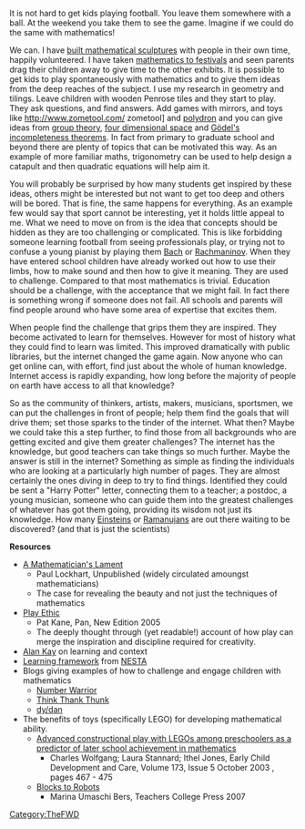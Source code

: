 {{TheFWD header}}{{DISPLAYTITLE:67. Challenging Education and the "Harry Potter Letter" - Edmund Harriss}}
It is not hard to get kids playing football. You leave them somewhere with a ball. At the weekend you take them to see the game. Imagine if we could do the same with mathematics!

We can. I have [http://maxwelldemon.com/2009/04/25/building-mathematics-sculpture-system-5/ built mathematical sculptures] with people in their own time, happily volunteered. I have taken [http://maxwelldemon.com/2010/03/16/building-mathematics-the-maker-faire-in-pictures/ mathematics to festivals] and seen parents drag their children away to give time to the other exhibits. It is possible to get kids to play spontaneously with mathematics and to give them ideas from the deep reaches of the subject. I use my research in geometry and tilings. Leave children with wooden Penrose tiles and they start to play. They ask questions, and find answers. Add games with mirrors, and toys like http://www.zometool.com/ zometool] and [http://www.polydron.co.uk/ polydron] and you can give ideas from [http://en.wikipedia.org/wiki/Group_theory group theory], [http://en.wikipedia.org/wiki/Fourth_dimension four dimensional space] and [http://en.wikipedia.org/wiki/G%C3%B6del%27s_incompleteness_theorems Gödel's incompleteness theorems]. In fact from primary to graduate school and beyond there are plenty of topics that can be motivated this way. As an example of more familiar maths, trigonometry can be used to help design a catapult and then quadratic equations will help aim it. 

You will probably be surprised by how many students get inspired by these ideas, others might be interested but not want to get too deep and others will be bored. That is fine, the same happens for everything. As an example few would say that sport cannot be interesting, yet it holds little appeal to me. What we need to move on from is the idea that concepts should be hidden as they are too challenging or complicated. This is like forbidding someone learning football from seeing professionals play, or trying not to confuse a young pianist by playing them [http://en.wikipedia.org/wiki/Bach Bach] or [http://en.wikipedia.org/wiki/Rachmaninov Rachmaninov]. When they have entered school children have already worked out how to use their limbs, how to make sound and then how to give it meaning. They are used to challenge. Compared to that most mathematics is trivial. Education should be a challenge, with the acceptance that we might fail. In fact there is something wrong if someone does not fail. All schools and parents will find people around who have some area of expertise that excites them.

When people find the challenge that grips them they are inspired. They become activated to learn for themselves. However for most of history what they could find to learn was limited. This improved dramatically with public libraries, but the internet changed the game again. Now anyone who can get online can, with effort, find just about the whole of human knowledge. Internet access is rapidly expanding, how long before the majority of people on earth have access to all that knowledge?

So as the community of thinkers, artists, makers, musicians, sportsmen, we can put the challenges in front of people; help them find the goals that will drive them; set those sparks to the tinder of the internet. What then? Maybe we could take this a step further, to find those from all backgrounds who are getting excited and give them greater challenges? The internet has the knowledge, but good teachers can take things so much further. Maybe the answer is still in the internet? Something as simple as finding the individuals who are looking at a particularly high number of pages. They are almost certainly the ones diving in deep to try to find things. Identified they could be sent a "Harry Potter" letter, connecting them to a teacher; a postdoc, a young musician, someone who can guide them into the greatest challenges of whatever has got them going, providing its wisdom not just its knowledge. How many [http://en.wikipedia.org/wiki/Einstein Einsteins] or [http://en.wikipedia.org/wiki/Srinivasa_Ramanujan Ramanujans] are out there waiting to be discovered? (and that is just the scientists)

'''Resources'''

* [http://www.maa.org/devlin/LockhartsLament.pdf A Mathematician's Lament]
** Paul Lockhart, Unpublished (widely circulated amoungst mathematicians)
** The case for revealing the beauty and not just the techniques of mathematics
*[http://www.theplayethic.com/ Play Ethic]
**Pat Kane, Pan, New Edition 2005
**The deeply thought through (yet readable!) account of how play can merge the inspiration and discipline required for creativity.
*[http://www.youtube.com/watch?v=Ud8WRAdihPg Alan Kay] on learning and context
*[http://www.nesta.org.uk/library/documents/idiscover_learning_framework.pdf Learning framework] from [http://www.nesta.org.uk/ NESTA]
*Blogs giving examples of how to challenge and engage children with mathematics
**[http://numberwarrior.wordpress.com/ Number Warrior]
**[http://101studiostreet.com/wordpress/ Think Thank Thunk]
**[http://blog.mrmeyer.com/ dy/dan]
*The benefits of toys (specifically LEGO) for developing mathematical ability.
**[http://www.informaworld.com/smpp/412443519-68016584/content~db=all~content=a714856615 Advanced constructional play with LEGOs among preschoolers as a predictor of later school achievement in mathematics]
***Charles Wolfgang; Laura Stannard; Ithel Jones, Early Child Development and Care, Volume 173, Issue 5 October 2003 , pages 467 - 475 
**[http://store.tcpress.com/0807748471.shtml Blocks to Robots]
***Marina Umaschi Bers, Teachers College Press 2007

{{TheFWD references}}

[[Category:TheFWD]]
